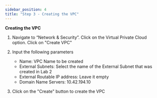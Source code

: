 ```yaml
---
sidebar_position: 4
title: "Step 3 - Creating the VPC"
---
```





      

**Creating the VPC**

1.  Navigate to “Network & Security”. Click on the Virtual Private Cloud option. Click on "Create VPC"
2.  Input the following parameters 
    - Name:                 VPC Name to be created
    - External Subnets:     Select the name of the External Subnet that was created in Lab 2
    - External Routable IP address: Leave it empty
    - Domain Name Servers:  10.42.194.10
    
3.  Click on the "Create" button to create the VPC 


